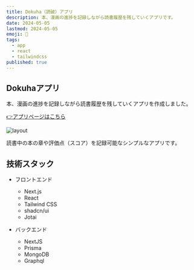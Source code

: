 ```yaml
---
title: Dokuha（読破）アプリ
description: 本、漫画の進捗を記録しながら読書履歴を残していくアプリです。
date: 2024-05-05
lastmod: 2024-05-05
emoji: 📖
tags: 
  - app
  - react
  - tailwindcss
published: true
---
```


## Dokuhaアプリ

本、漫画の進捗を記録しながら読書履歴を残していくアプリを作成しました。  

[👉アプリページはこちら](/dokuha)

![layout](/blog/60/1.png)

読書中の本の章や評価点（スコア）を記録可能なシンプルなアプリです。  

## 技術スタック

- フロントエンド

  - Next.js
  - React
  - Tailwind CSS
  - shadcn/ui
  - Jotai

- バックエンド

  - NextJS
  - Prisma
  - MongoDB
  - Graphql
